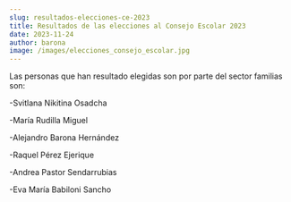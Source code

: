```yaml
---
slug: resultados-elecciones-ce-2023
title: Resultados de las elecciones al Consejo Escolar 2023
date: 2023-11-24
author: barona
image: /images/elecciones_consejo_escolar.jpg
---
```



 Las personas que han resultado elegidas son por parte del sector familias son:



\-Svitlana Nikitina Osadcha

\-María Rudilla Miguel

\-Alejandro Barona Hernández

\-Raquel Pérez Ejerique

\-Andrea Pastor Sendarrubias

\-Eva María Babiloni Sancho